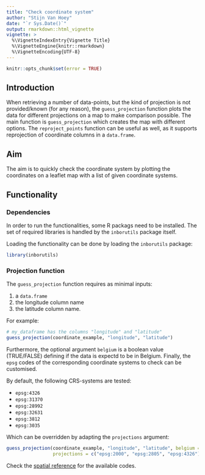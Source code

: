 ```yaml
---
title: "Check coordinate system"
author: "Stijn Van Hoey"
date: "`r Sys.Date()`"
output: rmarkdown::html_vignette
vignette: >
  %\VignetteIndexEntry{Vignette Title}
  %\VignetteEngine{knitr::rmarkdown}
  %\VignetteEncoding{UTF-8}
---
```


```r
knitr::opts_chunk$set(error = TRUE)
```

## Introduction

When retrieving a number of data-points, but the kind of projection is not provided/known (for any reason), the `guess_projection` function plots the data for different projections on a map to make comparison possible. The main function is `guess_projection` which creates the map with different options. The `reproject_points` function can be useful as well, as it supports reprojection of coordinate columns in a `data.frame`.

## Aim

The aim is to quickly check the coordinate system by plotting the coordinates on a leaflet map with a list of given coordinate systems.

## Functionality

### Dependencies

In order to run the functionalities, some R packags need to be installed. The set of required libraries is handled by the `inborutils` package itself. 

Loading the functionality can be done by loading the `inborutils` package:

```r
library(inborutils)
```

### Projection function

The `guess_projection` function requires as minimal inputs:

1.  a `data.frame`
2.  the longitude column name
3.  the latitude column name. 

For example:

```r
# my_dataframe has the columns "longitude" and "latitude"
guess_projection(coordinate_example, "longitude", "latitude")
```

Furthermore, the optional argument `belgium` is a boolean value (TRUE/FALSE) defining if the data is expectd to be in Belgium. Finally, the `epsg` codes of the corresponding coordinate systems to check can be customised. 

By default, the following CRS-systems are tested:

* `epsg:4326`
* `epsg:31370`
* `epsg:28992`
* `epsg:32631`
* `epsg:3812`
* `epsg:3035`

Which can be overridden by adapting the `projections` argument:

```r
guess_projection(coordinate_example, "longitude", "latitude", belgium = TRUE, 
                 projections = c("epsg:2000", "epsg:2805", "epsg:4326"))
```

Check the [spatial reference](http://spatialreference.org) for the available codes.
